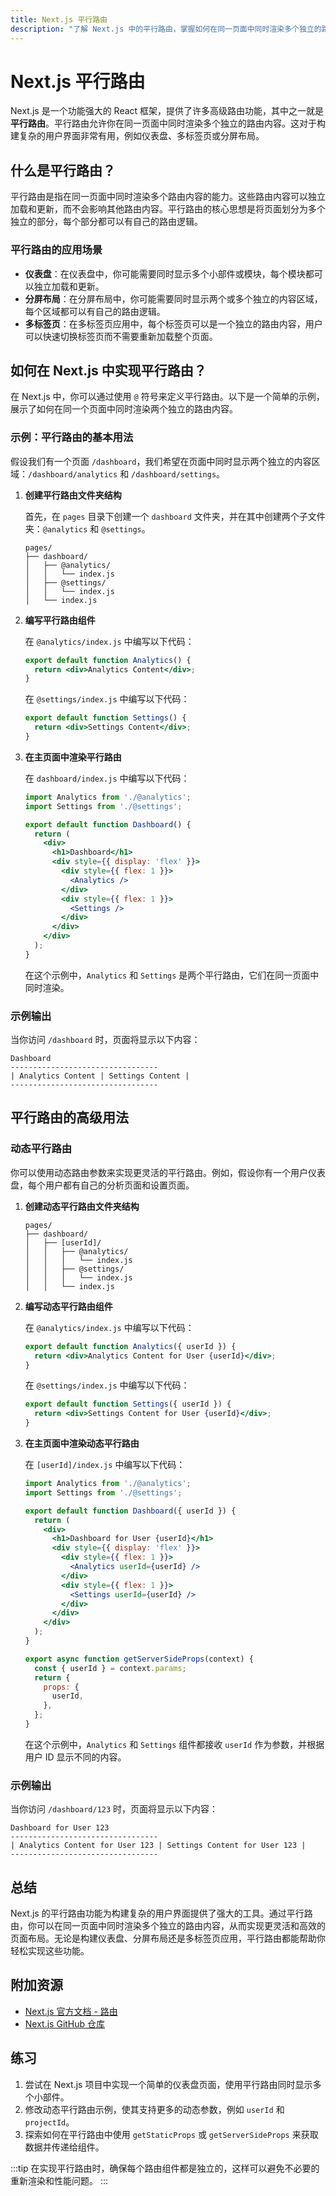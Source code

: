 ```yaml
---
title: Next.js 平行路由
description: "了解 Next.js 中的平行路由，掌握如何在同一页面中同时渲染多个独立的路由内容。"
---
```


# Next.js 平行路由

Next.js 是一个功能强大的 React 框架，提供了许多高级路由功能，其中之一就是**平行路由**。平行路由允许你在同一页面中同时渲染多个独立的路由内容。这对于构建复杂的用户界面非常有用，例如仪表盘、多标签页或分屏布局。

## 什么是平行路由？

平行路由是指在同一页面中同时渲染多个路由内容的能力。这些路由内容可以独立加载和更新，而不会影响其他路由内容。平行路由的核心思想是将页面划分为多个独立的部分，每个部分都可以有自己的路由逻辑。

### 平行路由的应用场景

- **仪表盘**：在仪表盘中，你可能需要同时显示多个小部件或模块，每个模块都可以独立加载和更新。
- **分屏布局**：在分屏布局中，你可能需要同时显示两个或多个独立的内容区域，每个区域都可以有自己的路由逻辑。
- **多标签页**：在多标签页应用中，每个标签页可以是一个独立的路由内容，用户可以快速切换标签页而不需要重新加载整个页面。

## 如何在 Next.js 中实现平行路由？

在 Next.js 中，你可以通过使用 `@` 符号来定义平行路由。以下是一个简单的示例，展示了如何在同一个页面中同时渲染两个独立的路由内容。

### 示例：平行路由的基本用法

假设我们有一个页面 `/dashboard`，我们希望在页面中同时显示两个独立的内容区域：`/dashboard/analytics` 和 `/dashboard/settings`。

1. **创建平行路由文件夹结构**

   首先，在 `pages` 目录下创建一个 `dashboard` 文件夹，并在其中创建两个子文件夹：`@analytics` 和 `@settings`。

   ```
   pages/
   ├── dashboard/
   │   ├── @analytics/
   │   │   └── index.js
   │   ├── @settings/
   │   │   └── index.js
   │   └── index.js
   ```

2. **编写平行路由组件**

   在 `@analytics/index.js` 中编写以下代码：

   ```jsx
   export default function Analytics() {
     return <div>Analytics Content</div>;
   }
   ```

   在 `@settings/index.js` 中编写以下代码：

   ```jsx
   export default function Settings() {
     return <div>Settings Content</div>;
   }
   ```

3. **在主页面中渲染平行路由**

   在 `dashboard/index.js` 中编写以下代码：

   ```jsx
   import Analytics from './@analytics';
   import Settings from './@settings';

   export default function Dashboard() {
     return (
       <div>
         <h1>Dashboard</h1>
         <div style={{ display: 'flex' }}>
           <div style={{ flex: 1 }}>
             <Analytics />
           </div>
           <div style={{ flex: 1 }}>
             <Settings />
           </div>
         </div>
       </div>
     );
   }
   ```

   在这个示例中，`Analytics` 和 `Settings` 是两个平行路由，它们在同一页面中同时渲染。

### 示例输出

当你访问 `/dashboard` 时，页面将显示以下内容：

```
Dashboard
---------------------------------
| Analytics Content | Settings Content |
---------------------------------
```

## 平行路由的高级用法

### 动态平行路由

你可以使用动态路由参数来实现更灵活的平行路由。例如，假设你有一个用户仪表盘，每个用户都有自己的分析页面和设置页面。

1. **创建动态平行路由文件夹结构**

   ```
   pages/
   ├── dashboard/
   │   ├── [userId]/
   │   │   ├── @analytics/
   │   │   │   └── index.js
   │   │   ├── @settings/
   │   │   │   └── index.js
   │   │   └── index.js
   ```

2. **编写动态平行路由组件**

   在 `@analytics/index.js` 中编写以下代码：

   ```jsx
   export default function Analytics({ userId }) {
     return <div>Analytics Content for User {userId}</div>;
   }
   ```

   在 `@settings/index.js` 中编写以下代码：

   ```jsx
   export default function Settings({ userId }) {
     return <div>Settings Content for User {userId}</div>;
   }
   ```

3. **在主页面中渲染动态平行路由**

   在 `[userId]/index.js` 中编写以下代码：

   ```jsx
   import Analytics from './@analytics';
   import Settings from './@settings';

   export default function Dashboard({ userId }) {
     return (
       <div>
         <h1>Dashboard for User {userId}</h1>
         <div style={{ display: 'flex' }}>
           <div style={{ flex: 1 }}>
             <Analytics userId={userId} />
           </div>
           <div style={{ flex: 1 }}>
             <Settings userId={userId} />
           </div>
         </div>
       </div>
     );
   }

   export async function getServerSideProps(context) {
     const { userId } = context.params;
     return {
       props: {
         userId,
       },
     };
   }
   ```

   在这个示例中，`Analytics` 和 `Settings` 组件都接收 `userId` 作为参数，并根据用户 ID 显示不同的内容。

### 示例输出

当你访问 `/dashboard/123` 时，页面将显示以下内容：

```
Dashboard for User 123
---------------------------------
| Analytics Content for User 123 | Settings Content for User 123 |
---------------------------------
```

## 总结

Next.js 的平行路由功能为构建复杂的用户界面提供了强大的工具。通过平行路由，你可以在同一页面中同时渲染多个独立的路由内容，从而实现更灵活和高效的页面布局。无论是构建仪表盘、分屏布局还是多标签页应用，平行路由都能帮助你轻松实现这些功能。

## 附加资源

- [Next.js 官方文档 - 路由](https://nextjs.org/docs/routing/introduction)
- [Next.js GitHub 仓库](https://github.com/vercel/next.js)

## 练习

1. 尝试在 Next.js 项目中实现一个简单的仪表盘页面，使用平行路由同时显示多个小部件。
2. 修改动态平行路由示例，使其支持更多的动态参数，例如 `userId` 和 `projectId`。
3. 探索如何在平行路由中使用 `getStaticProps` 或 `getServerSideProps` 来获取数据并传递给组件。

:::tip
在实现平行路由时，确保每个路由组件都是独立的，这样可以避免不必要的重新渲染和性能问题。
:::